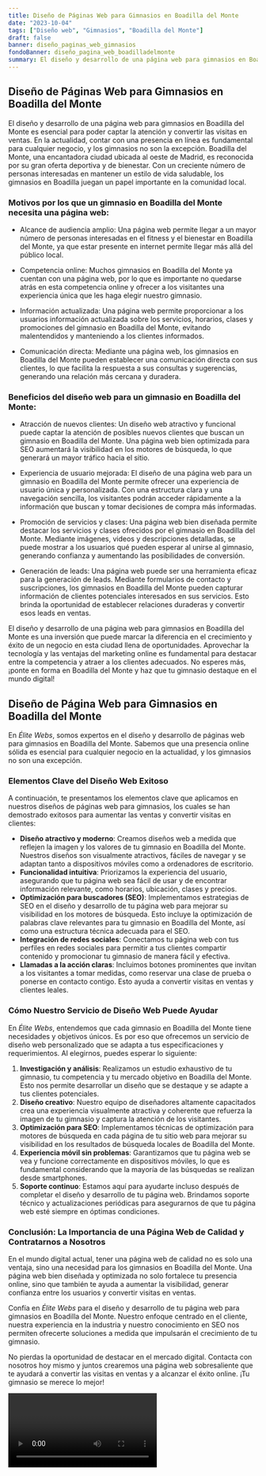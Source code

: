 ```yaml
---
title: Diseño de Páginas Web para Gimnasios en Boadilla del Monte
date: "2023-10-04"
tags: ["Diseño web", "Gimnasios", "Boadilla del Monte"]
draft: false
banner: diseño_paginas_web_gimnasios
fondoBanner: diseño_pagina_web_boadilladelmonte
summary: El diseño y desarrollo de una página web para gimnasios en Boadilla del Monte es esencial para poder captar la atención y convertir las visitas en ventas. En la actualidad, contar con una presencia en línea es fundamental para cualquier negocio, y los gimnasios no son la excepción. Boadilla del Monte, una encantadora ciudad ubicada al oeste de Madrid, es reconocida por su gran oferta deportiva y de bienestar. Con un creciente número de personas interesadas en mantener un estilo de vida saludable, los gimnasios en Boadilla juegan un papel importante en la comunidad local.
---
```



## **Diseño de Páginas Web para Gimnasios en Boadilla del Monte**

El diseño y desarrollo de una página web para gimnasios en Boadilla del Monte es esencial para poder captar la atención y convertir las visitas en ventas. En la actualidad, contar con una presencia en línea es fundamental para cualquier negocio, y los gimnasios no son la excepción. Boadilla del Monte, una encantadora ciudad ubicada al oeste de Madrid, es reconocida por su gran oferta deportiva y de bienestar. Con un creciente número de personas interesadas en mantener un estilo de vida saludable, los gimnasios en Boadilla juegan un papel importante en la comunidad local.

### **Motivos por los que un gimnasio en Boadilla del Monte necesita una página web:**

- Alcance de audiencia amplio: Una página web permite llegar a un mayor número de personas interesadas en el fitness y el bienestar en Boadilla del Monte, ya que estar presente en internet permite llegar más allá del público local.

- Competencia online: Muchos gimnasios en Boadilla del Monte ya cuentan con una página web, por lo que es importante no quedarse atrás en esta competencia online y ofrecer a los visitantes una experiencia única que les haga elegir nuestro gimnasio.

- Información actualizada: Una página web permite proporcionar a los usuarios información actualizada sobre los servicios, horarios, clases y promociones del gimnasio en Boadilla del Monte, evitando malentendidos y manteniendo a los clientes informados.

- Comunicación directa: Mediante una página web, los gimnasios en Boadilla del Monte pueden establecer una comunicación directa con sus clientes, lo que facilita la respuesta a sus consultas y sugerencias, generando una relación más cercana y duradera.

### **Beneficios del diseño web para un gimnasio en Boadilla del Monte:**

- Atracción de nuevos clientes: Un diseño web atractivo y funcional puede captar la atención de posibles nuevos clientes que buscan un gimnasio en Boadilla del Monte. Una página web bien optimizada para SEO aumentará la visibilidad en los motores de búsqueda, lo que generará un mayor tráfico hacia el sitio.

- Experiencia de usuario mejorada: El diseño de una página web para un gimnasio en Boadilla del Monte permite ofrecer una experiencia de usuario única y personalizada. Con una estructura clara y una navegación sencilla, los visitantes podrán acceder rápidamente a la información que buscan y tomar decisiones de compra más informadas.

- Promoción de servicios y clases: Una página web bien diseñada permite destacar los servicios y clases ofrecidos por el gimnasio en Boadilla del Monte. Mediante imágenes, videos y descripciones detalladas, se puede mostrar a los usuarios qué pueden esperar al unirse al gimnasio, generando confianza y aumentando las posibilidades de conversión.

- Generación de leads: Una página web puede ser una herramienta eficaz para la generación de leads. Mediante formularios de contacto y suscripciones, los gimnasios en Boadilla del Monte pueden capturar información de clientes potenciales interesados en sus servicios. Esto brinda la oportunidad de establecer relaciones duraderas y convertir esos leads en ventas.

El diseño y desarrollo de una página web para gimnasios en Boadilla del Monte es una inversión que puede marcar la diferencia en el crecimiento y éxito de un negocio en esta ciudad llena de oportunidades. Aprovechar la tecnología y las ventajas del marketing online es fundamental para destacar entre la competencia y atraer a los clientes adecuados. No esperes más, ¡ponte en forma en Boadilla del Monte y haz que tu gimnasio destaque en el mundo digital!

<GifSeo />

<Cta />

## Diseño de Página Web para Gimnasios en Boadilla del Monte

En _Élite Webs_, somos expertos en el diseño y desarrollo de páginas web para gimnasios en Boadilla del Monte. Sabemos que una presencia online sólida es esencial para cualquier negocio en la actualidad, y los gimnasios no son una excepción.

### Elementos Clave del Diseño Web Exitoso

A continuación, te presentamos los elementos clave que aplicamos en nuestros diseños de páginas web para gimnasios, los cuales se han demostrado exitosos para aumentar las ventas y convertir visitas en clientes:

- **Diseño atractivo y moderno**: Creamos diseños web a medida que reflejen la imagen y los valores de tu gimnasio en Boadilla del Monte. Nuestros diseños son visualmente atractivos, fáciles de navegar y se adaptan tanto a dispositivos móviles como a ordenadores de escritorio.
- **Funcionalidad intuitiva**: Priorizamos la experiencia del usuario, asegurando que tu página web sea fácil de usar y de encontrar información relevante, como horarios, ubicación, clases y precios.
- **Optimización para buscadores (SEO)**: Implementamos estrategias de SEO en el diseño y desarrollo de tu página web para mejorar su visibilidad en los motores de búsqueda. Esto incluye la optimización de palabras clave relevantes para tu gimnasio en Boadilla del Monte, así como una estructura técnica adecuada para el SEO.
- **Integración de redes sociales**: Conectamos tu página web con tus perfiles en redes sociales para permitir a tus clientes compartir contenido y promocionar tu gimnasio de manera fácil y efectiva.
- **Llamadas a la acción claras**: Incluimos botones prominentes que invitan a los visitantes a tomar medidas, como reservar una clase de prueba o ponerse en contacto contigo. Esto ayuda a convertir visitas en ventas y clientes leales.

### Cómo Nuestro Servicio de Diseño Web Puede Ayudar

En _Élite Webs_, entendemos que cada gimnasio en Boadilla del Monte tiene necesidades y objetivos únicos. Es por eso que ofrecemos un servicio de diseño web personalizado que se adapta a tus especificaciones y requerimientos. Al elegirnos, puedes esperar lo siguiente:

1. **Investigación y análisis**: Realizamos un estudio exhaustivo de tu gimnasio, tu competencia y tu mercado objetivo en Boadilla del Monte. Esto nos permite desarrollar un diseño que se destaque y se adapte a tus clientes potenciales.
2. **Diseño creativo**: Nuestro equipo de diseñadores altamente capacitados crea una experiencia visualmente atractiva y coherente que refuerza la imagen de tu gimnasio y captura la atención de los visitantes.
3. **Optimización para SEO**: Implementamos técnicas de optimización para motores de búsqueda en cada página de tu sitio web para mejorar su visibilidad en los resultados de búsqueda locales de Boadilla del Monte.
4. **Experiencia móvil sin problemas**: Garantizamos que tu página web se vea y funcione correctamente en dispositivos móviles, lo que es fundamental considerando que la mayoría de las búsquedas se realizan desde smartphones.
5. **Soporte continuo**: Estamos aquí para ayudarte incluso después de completar el diseño y desarrollo de tu página web. Brindamos soporte técnico y actualizaciones periódicas para asegurarnos de que tu página web esté siempre en óptimas condiciones.

### Conclusión: La Importancia de una Página Web de Calidad y Contratarnos a Nosotros

En el mundo digital actual, tener una página web de calidad no es solo una ventaja, sino una necesidad para los gimnasios en Boadilla del Monte. Una página web bien diseñada y optimizada no solo fortalece tu presencia online, sino que también te ayuda a aumentar la visibilidad, generar confianza entre los usuarios y convertir visitas en ventas.

Confía en _Élite Webs_ para el diseño y desarrollo de tu página web para gimnasios en Boadilla del Monte. Nuestro enfoque centrado en el cliente, nuestra experiencia en la industria y nuestro conocimiento en SEO nos permiten ofrecerte soluciones a medida que impulsarán el crecimiento de tu gimnasio.

No pierdas la oportunidad de destacar en el mercado digital. Contacta con nosotros hoy mismo y juntos crearemos una página web sobresaliente que te ayudará a convertir las visitas en ventas y a alcanzar el éxito online. ¡Tu gimnasio se merece lo mejor!

<Video />

<CtaBot job="Gimnasios" city="Boadilla del Monte" />

<Gmaps query="Boadilla del Monte+españa+maps" />
